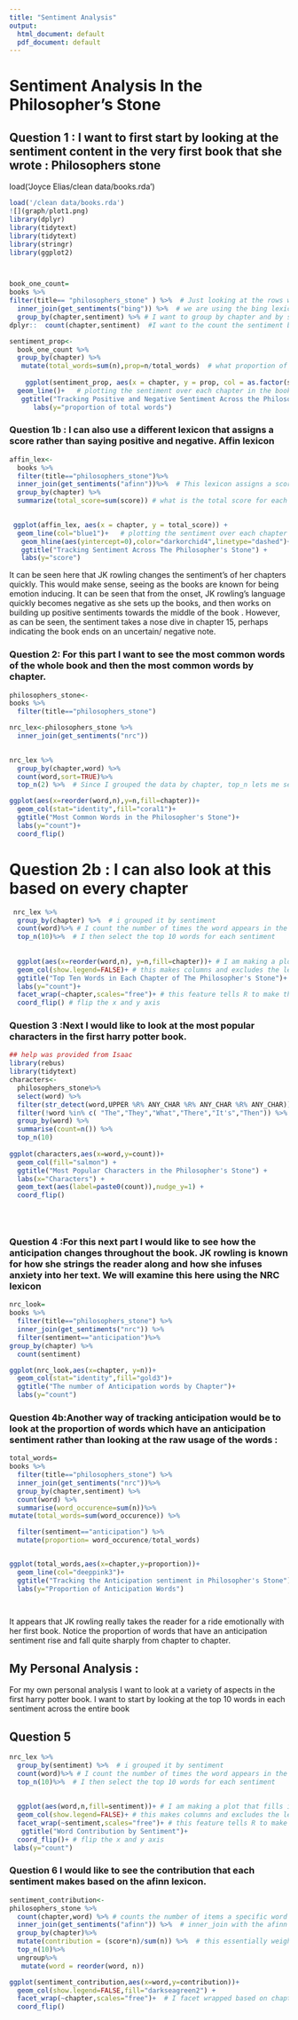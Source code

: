 ```yaml
---
title: "Sentiment Analysis"
output:
  html_document: default
  pdf_document: default
---
```


# Sentiment Analysis In the Philosopher's Stone

## Question 1 : I want to first start by looking at the sentiment content in the very first book that she wrote : Philosophers stone

load('Joyce Elias/clean data/books.rda')

```r
load('/clean data/books.rda')
![](graph/plot1.png)
library(dplyr)
library(tidytext)
library(tidytext)
library(stringr)
library(ggplot2)



book_one_count=
books %>%
filter(title== "philosophers_stone" ) %>%  # Just looking at the rows which contain Philsopher's stone
  inner_join(get_sentiments("bing")) %>%  # we are using the bing lexicon to examine sentiment
  group_by(chapter,sentiment) %>% # I want to group by chapter and by sentiment ( positive or negative)
dplyr::  count(chapter,sentiment)  #I want to the count the sentiment based on chapter

sentiment_prop<-  
  book_one_count %>%
  group_by(chapter) %>%
   mutate(total_words=sum(n),prop=n/total_words)  # what proportion of the total words are positive and negative in each chapter
  
    ggplot(sentiment_prop, aes(x = chapter, y = prop, col = as.factor(sentiment))) +
  geom_line()+   # plotting the sentiment over each chapter in the book
   ggtitle("Tracking Positive and Negative Sentiment Across the Philosopher's Stone") +
      labs(y="proportion of total words")
```
### Question 1b : I can also use a different lexicon that assigns a score rather than saying positive and negative. Affin lexicon 

```r
affin_lex<-
  books %>%
  filter(title=="philosophers_stone")%>%
  inner_join(get_sentiments("afinn"))%>%  # This lexicon assigns a score from -5 to +5 based on negative and positive 
  group_by(chapter) %>%
  summarize(total_score=sum(score)) # what is the total score for each chapter. Do some chapters tend to be more positive than negative

  
 ggplot(affin_lex, aes(x = chapter, y = total_score)) +
  geom_line(col="blue1")+   # plotting the sentiment over each chapter in the book based on score
   geom_hline(aes(yintercept=0),color="darkorchid4",linetype="dashed")+
   ggtitle("Tracking Sentiment Across The Philosopher's Stone") +
   labs(y="score")
```
It can be seen here that JK rowling changes the sentiment's of her chapters quickly. This would make sense, seeing as the books are known for being emotion inducing. It can be seen that from the onset, JK rowling's language quickly becomes negative as she sets up the books, and then works on building up positive sentiments towards the middle of the book . However, as can be seen, the sentiment takes a nose dive in chapter 15, perhaps indicating the book ends on an uncertain/ negative note.

### Question 2: For this part I want to see the most common words of the whole book and then the most common words by chapter.
```r
philosophers_stone<-
books %>%
  filter(title=="philosophers_stone") 

nrc_lex<-philosophers_stone %>%
  inner_join(get_sentiments("nrc"))
  
```
```r
nrc_lex %>%
  group_by(chapter,word) %>%
  count(word,sort=TRUE)%>%
  top_n(2) %>%  # Since I grouped the data by chapter, top_n lets me see the top x # of words for each chapter. For example top_n(5) means I will see the top 5 words in each chapter. 

ggplot(aes(x=reorder(word,n),y=n,fill=chapter))+
  geom_col(stat="identity",fill="coral1")+
  ggtitle("Most Common Words in the Philosopher's Stone")+
  labs(y="count")+
  coord_flip()
```
# Question 2b : I can also look at this based on every chapter
```r

 nrc_lex %>%
  group_by(chapter) %>%  # i grouped it by sentiment
  count(word)%>% # I count the number of times the word appears in the book
  top_n(10)%>%  # I then select the top 10 words for each sentiment
 
  
  ggplot(aes(x=reorder(word,n), y=n,fill=chapter))+ # I am making a plot that fills in the bar with the sentiment
  geom_col(show.legend=FALSE)+ # this makes columns and excludes the legend
  ggtitle("Top Ten Words in Each Chapter of The Philosopher's Stone")+
  labs(y="count")+
  facet_wrap(~chapter,scales="free")+ # this feature tells R to make this graph for each sentiment
  coord_flip() # flip the x and y axis
``` 
### Question 3 :Next I would like to look at the most popular characters in the first harry potter book.
```r
## help was provided from Isaac
library(rebus)
library(tidytext)
characters<-
  philosophers_stone%>%
  select(word) %>%
  filter(str_detect(word,UPPER %R% ANY_CHAR %R% ANY_CHAR %R% ANY_CHAR)) %>%
  filter(!word %in% c( "The","They","What","There","It's","Then")) %>%
  group_by(word) %>%
  summarise(count=n()) %>%
  top_n(10)
  
ggplot(characters,aes(x=word,y=count))+
  geom_col(fill="salmon") +
  ggtitle("Most Popular Characters in the Philosopher's Stone") +
  labs(x="Characters") +
  geom_text(aes(label=paste0(count)),nudge_y=1) +
  coord_flip()


  
```

### Question 4 :For this next part I would like to see how the anticipation changes throughout the book. JK rowling is known for how she strings the reader along and how she infuses anxiety into her text. We will examine this here using the NRC lexicon 

```r
nrc_look=
books %>%
  filter(title=="philosophers_stone") %>%
  inner_join(get_sentiments("nrc")) %>%
  filter(sentiment=="anticipation")%>%
group_by(chapter) %>%
  count(sentiment)

ggplot(nrc_look,aes(x=chapter, y=n))+ 
  geom_col(stat="identity",fill="gold3")+
  ggtitle("The number of Anticipation words by Chapter")+
  labs(y="count")


```
### Question 4b:Another way of tracking anticipation would be to look at the proportion of words which have an anticipation sentiment rather than looking at the raw usage of the words :
```r
total_words=
books %>%
  filter(title=="philosophers_stone") %>%
  inner_join(get_sentiments("nrc"))%>%
  group_by(chapter,sentiment) %>%
  count(word) %>%
  summarise(word_occurence=sum(n))%>%
mutate(total_words=sum(word_occurence)) %>%

  filter(sentiment=="anticipation") %>%
  mutate(proportion= word_occurence/total_words) 


ggplot(total_words,aes(x=chapter,y=proportion))+
  geom_line(col="deeppink3")+
  ggtitle("Tracking the Anticipation sentiment in Philosopher's Stone")+
  labs(y="Proportion of Anticipation Words")

  
```

It appears that JK rowling really takes the reader for a ride emotionally with her first book. Notice the proportion of words that have an anticipation sentiment rise and fall quite sharply from chapter to chapter.

## My Personal Analysis :
For my own personal analysis I want to look at a variety of aspects in the first harry potter book. I want to start by looking at the top 10 words in each sentiment across the entire book

## Question 5
```r
nrc_lex %>%
  group_by(sentiment) %>%  # i grouped it by sentiment
  count(word)%>% # I count the number of times the word appears in the book
  top_n(10)%>%  # I then select the top 10 words for each sentiment
 
  
  ggplot(aes(word,n,fill=sentiment))+ # I am making a plot that fills in the bar with the sentiment
  geom_col(show.legend=FALSE)+ # this makes columns and excludes the legend
  facet_wrap(~sentiment,scales="free")+ # this feature tells R to make this graph for each sentiment
   ggtitle("Word Contribution by Sentiment")+
  coord_flip()+ # flip the x and y axis
 labs(y="count")
```

### Question 6 I would like to see the contribution that each sentiment makes based on the afinn lexicon.
```r
sentiment_contribution<-
philosophers_stone %>%
  count(chapter,word) %>% # counts the number of items a specific word appears in the chapter
  inner_join(get_sentiments("afinn")) %>%  # inner_join with the afinn lexicon which assigns a score based on how positive or negative the word is
  group_by(chapter)%>%
  mutate(contribution = (score*n)/sum(n)) %>%  # this essentially weights each word by the number of times it appears
  top_n(10)%>%
  ungroup%>%
   mutate(word = reorder(word, n))

ggplot(sentiment_contribution,aes(x=word,y=contribution))+
  geom_col(show.legend=FALSE,fill="darkseagreen2") +
  facet_wrap(~chapter,scales="free")+  # I facet wrapped based on chapter so I could see the top 10 words in each chapter and the corresponding contribution
  coord_flip()
```



